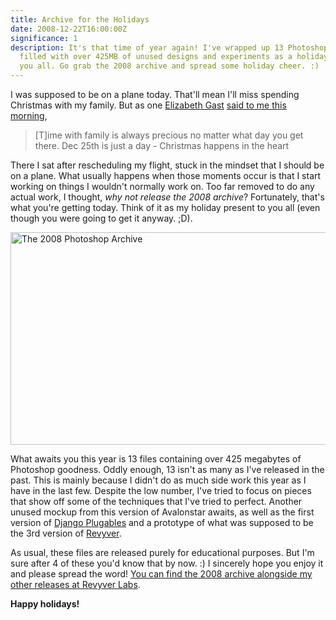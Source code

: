 ```yaml
---
title: Archive for the Holidays
date: 2008-12-22T16:00:00Z
significance: 1
description: It's that time of year again! I've wrapped up 13 Photoshop files
  filled with over 425MB of unused designs and experiments as a holiday gift to
  you all. Go grab the 2008 archive and spread some holiday cheer. :)
---
```


I was supposed to be on a plane today. That'll mean I'll miss spending Christmas with my family. But as one [Elizabeth Gast][1] [said to me this morning][2],

> [T]ime with family is always precious no matter what day you get there. Dec 25th is just a day - Christmas happens in the heart

There I sat after rescheduling my flight, stuck in the mindset that I should be on a plane. What usually happens when those moments occur is that I start working on things I wouldn't normally work on. Too far removed to do any actual work, I thought, _why not release the 2008 archive_? Fortunately, that's what you're getting today. Think of it as my holiday present to you all (even though you were going to get it anyway. ;D).

[<img src="https://farm4.static.flickr.com/3229/3129231287_a5b05398d3_o.png" width="620" height="340" alt="The 2008 Photoshop Archive" />][6]

What awaits you this year is 13 files containing over 425 megabytes of Photoshop goodness. Oddly enough, 13 isn't as many as I've released in the past. This is mainly because I didn't do as much side work this year as I have in the last few. Despite the low number, I've tried to focus on pieces that show off some of the techniques that I've tried to perfect. Another unused mockup from this version of Avalonstar awaits, as well as the first version of [Django Plugables][3] and a prototype of what was supposed to be the 3rd version of [Revyver][4].

As usual, these files are released purely for educational purposes. But I'm sure after 4 of these you'd know that by now. :) I sincerely hope you enjoy it and please spread the word! [You can find the 2008 archive alongside my other releases at Revyver Labs][5].

**Happy holidays!**

[1]: http://designbyfirgs.com/
[2]: http://twitter.com/Firgs/status/1072536187
[3]: http://djangoplugables.com/
[4]: http://revyver.com/
[5]: http://labs.revyver.com/
[6]: http://www.flickr.com/photos/avalonstar/3129231287/
